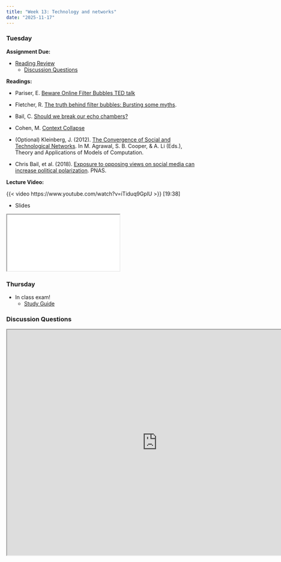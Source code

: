 ```yaml
---
title: "Week 13: Technology and networks"
date: "2025-11-17"
---
```


### Tuesday

**Assignment Due:**

* [Reading Review](/syllabus/syllabus.qmd#reading-review-assignments)
    * [Discussion Questions](#discussion-questions)

**Readings:**

* Pariser, E. [Beware Online Filter Bubbles TED talk](https://www.ted.com/talks/eli_pariser_beware_online_filter_bubbles)
* Fletcher, R. [The truth behind filter bubbles: Bursting some myths](https://reutersinstitute.politics.ox.ac.uk/risj-review/truth-behind-filter-bubbles-bursting-some-myths).
* Bail, C. [Should we break our echo chambers?](https://www.youtube.com/watch?v=nwRm_ssTarE)
* Cohen, M. [Context Collapse](https://www.psychologytoday.com/intl/blog/finding-love-the-scientific-take/202012/context-collapse)

* (Optional) Kleinberg, J. (2012). [The Convergence of Social and Technological Networks](https://link-springer-com.ezproxy.lib.purdue.edu/chapter/10.1007%2F978-3-642-29952-0_8). In M. Agrawal, S. B. Cooper, & A. Li (Eds.), Theory and Applications of Models of Computation.
* Chris Bail, et al. (2018). [Exposure to opposing views on social media can increase political polarization](https://www.pnas.org/content/115/37/9216). PNAS.

**Lecture Video:**

{{< video https://www.youtube.com/watch?v=iTiduq9GplU >}} [19:38]

* Slides

<iframe class='slide-deck' src="/lectures/content_lectures/networks_and_tech.html"></iframe>


### Thursday

* In class exam!
    * [Study Guide](https://docs.google.com/document/d/1L4-7lmGYxQ6t1Qerid8Zkhh8vIacK8kUZ-EhWIjLi-Q/edit?tab=t.0)

### Discussion Questions

<iframe src="https://pollev-embeds.com/discourses/e5gZH9oLKLIlkWeCP5kiQ/respond" width="800px" height="600px"></iframe>